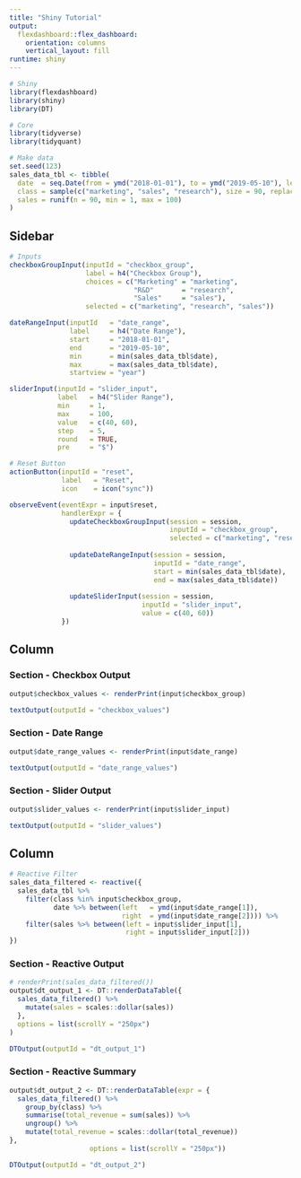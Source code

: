 ```yaml
---
title: "Shiny Tutorial"
output: 
  flexdashboard::flex_dashboard:
    orientation: columns
    vertical_layout: fill
runtime: shiny
---
```


```r
# Shiny
library(flexdashboard)
library(shiny)
library(DT)

# Core
library(tidyverse)
library(tidyquant)

```

```r
# Make data
set.seed(123)
sales_data_tbl <- tibble(
  date  = seq.Date(from = ymd("2018-01-01"), to = ymd("2019-05-10"), length.out = 90),
  class = sample(c("marketing", "sales", "research"), size = 90, replace = TRUE),
  sales = runif(n = 90, min = 1, max = 100)
)
```




Sidebar {.sidebar}
------------------------

```r
# Inputs
checkboxGroupInput(inputId = "checkbox_group",
                   label = h4("Checkbox Group"),
                   choices = c("Marketing" = "marketing",
                               "R&D"       = "research",
                               "Sales"     = "sales"),
                   selected = c("marketing", "research", "sales"))

dateRangeInput(inputId   = "date_range", 
               label     = h4("Date Range"),
               start     = "2018-01-01",
               end       = "2019-05-10",
               min       = min(sales_data_tbl$date),
               max       = max(sales_data_tbl$date),
               startview = "year")

sliderInput(inputId = "slider_input",
            label   = h4("Slider Range"),
            min     = 1,
            max     = 100,
            value   = c(40, 60),
            step    = 5,
            round   = TRUE,
            pre     = "$")
```


```r
# Reset Button
actionButton(inputId = "reset",
             label   = "Reset",
             icon    = icon("sync"))

observeEvent(eventExpr = input$reset,
             handlerExpr = {
               updateCheckboxGroupInput(session = session,
                                        inputId = "checkbox_group",
                                        selected = c("marketing", "research", "sales"))
               
               updateDateRangeInput(session = session,
                                    inputId = "date_range",
                                    start = min(sales_data_tbl$date),
                                    end = max(sales_data_tbl$date))
               
               updateSliderInput(session = session,
                                 inputId = "slider_input",
                                 value = c(40, 60))
             })
```



Column {data-width=500}
-----------------------

### Section - Checkbox Output

```r
output$checkbox_values <- renderPrint(input$checkbox_group)

textOutput(outputId = "checkbox_values")
```

### Section - Date Range

```r
output$date_range_values <- renderPrint(input$date_range)

textOutput(outputId = "date_range_values")
```

### Section - Slider Output

```r
output$slider_values <- renderPrint(input$slider_input)

textOutput(outputId = "slider_values")
```


Column {data-width=750}
-----------------------

```r
# Reactive Filter
sales_data_filtered <- reactive({
  sales_data_tbl %>% 
    filter(class %in% input$checkbox_group,
           date %>% between(left   = ymd(input$date_range[1]),
                            right  = ymd(input$date_range[2]))) %>% 
    filter(sales %>% between(left = input$slider_input[1],
                             right = input$slider_input[2]))
})

```


### Section - Reactive Output

```r
# renderPrint(sales_data_filtered())
output$dt_output_1 <- DT::renderDataTable({
  sales_data_filtered() %>%
    mutate(sales = scales::dollar(sales))
  },
  options = list(scrollY = "250px")
)

DTOutput(outputId = "dt_output_1")

```


### Section - Reactive Summary

```r
output$dt_output_2 <- DT::renderDataTable(expr = {
  sales_data_filtered() %>% 
    group_by(class) %>% 
    summarise(total_revenue = sum(sales)) %>% 
    ungroup() %>% 
    mutate(total_revenue = scales::dollar(total_revenue))
},
                    options = list(scrollY = "250px"))

DTOutput(outputId = "dt_output_2")
```

